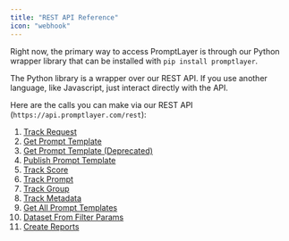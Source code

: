 ```yaml
---
title: "REST API Reference"
icon: "webhook"
---
```


Right now, the primary way to access PromptLayer is through our Python wrapper library that can be installed with `pip install promptlayer`.

The Python library is a wrapper over our REST API. If you use another language, like Javascript, just interact directly with the API.

Here are the calls you can make via our REST API (`https://api.promptlayer.com/rest`):

1. [Track Request](/reference/track-request)
2. [Get Prompt Template](/reference/templates-get)
3. [Get Prompt Template (Deprecated)](/reference/get-prompt-template)
4. [Publish Prompt Template](/reference/publish-prompt-template)
5. [Track Score](/reference/track-score)
6. [Track Prompt](/reference/track-prompt)
6. [Track Group](/reference/track-group)
7. [Track Metadata](/reference/track-metadata)
8. [Get All Prompt Templates](/reference/get-prompts)
9. [Dataset From Filter Params](/reference/dataset-from-filter-params)
10. [Create Reports](/reference/create-reports)
